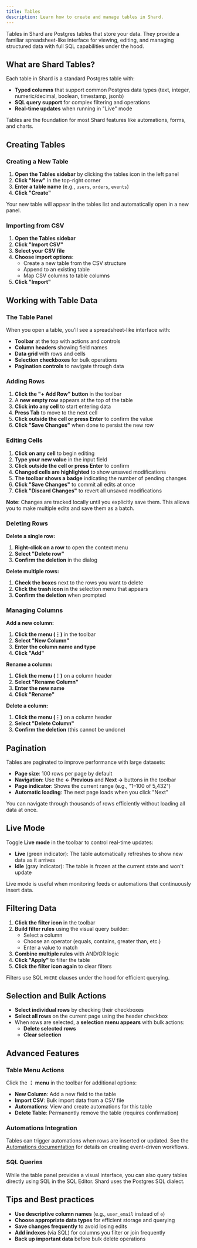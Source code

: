 ```yaml
---
title: Tables
description: Learn how to create and manage tables in Shard.
---
```


Tables in Shard are Postgres tables that store your data. They provide a familiar spreadsheet-like interface for viewing, editing, and managing structured data with full SQL capabilities under the hood.

## What are Shard Tables?

Each table in Shard is a standard Postgres table with:

- **Typed columns** that support common Postgres data types (text, integer, numeric/decimal, boolean, timestamp, jsonb)
- **SQL query support** for complex filtering and operations
- **Real-time updates** when running in "Live" mode

Tables are the foundation for most Shard features like automations, forms, and charts.

## Creating Tables

### Creating a New Table

1. **Open the Tables sidebar** by clicking the tables icon in the left panel
2. **Click "New"** in the top-right corner
3. **Enter a table name** (e.g., `users`, `orders`, `events`)
4. **Click "Create"**

Your new table will appear in the tables list and automatically open in a new panel.

### Importing from CSV

1. **Open the Tables sidebar**
2. **Click "Import CSV"**
3. **Select your CSV file**
4. **Choose import options**:
   - Create a new table from the CSV structure
   - Append to an existing table
   - Map CSV columns to table columns
5. **Click "Import"**

## Working with Table Data

### The Table Panel

When you open a table, you'll see a spreadsheet-like interface with:

- **Toolbar** at the top with actions and controls
- **Column headers** showing field names
- **Data grid** with rows and cells
- **Selection checkboxes** for bulk operations
- **Pagination controls** to navigate through data

### Adding Rows

1. **Click the "+ Add Row" button** in the toolbar
2. A **new empty row** appears at the top of the table
3. **Click into any cell** to start entering data
4. **Press Tab** to move to the next cell
5. **Click outside the cell or press Enter** to confirm the value
6. **Click "Save Changes"** when done to persist the new row

### Editing Cells

1. **Click on any cell** to begin editing
2. **Type your new value** in the input field
3. **Click outside the cell or press Enter** to confirm
4. **Changed cells are highlighted** to show unsaved modifications
5. **The toolbar shows a badge** indicating the number of pending changes
6. **Click "Save Changes"** to commit all edits at once
7. **Click "Discard Changes"** to revert all unsaved modifications

**Note**: Changes are tracked locally until you explicitly save them. This allows you to make multiple edits and save them as a batch.

### Deleting Rows

**Delete a single row:**
1. **Right-click on a row** to open the context menu
2. **Select "Delete row"**
3. **Confirm the deletion** in the dialog

**Delete multiple rows:**
1. **Check the boxes** next to the rows you want to delete
2. **Click the trash icon** in the selection menu that appears
3. **Confirm the deletion** when prompted

### Managing Columns

**Add a new column:**
1. **Click the menu (⋮)** in the toolbar
2. **Select "New Column"**
3. **Enter the column name and type**
4. **Click "Add"**

**Rename a column:**
1. **Click the menu (⋮)** on a column header
2. **Select "Rename Column"**
3. **Enter the new name**
4. **Click "Rename"**

**Delete a column:**
1. **Click the menu (⋮)** on a column header
2. **Select "Delete Column"**
3. **Confirm the deletion** (this cannot be undone)

## Pagination

Tables are paginated to improve performance with large datasets:

- **Page size**: 100 rows per page by default
- **Navigation**: Use the **← Previous** and **Next →** buttons in the toolbar
- **Page indicator**: Shows the current range (e.g., "1–100 of 5,432")
- **Automatic loading**: The next page loads when you click "Next"

You can navigate through thousands of rows efficiently without loading all data at once.

## Live Mode

Toggle **Live mode** in the toolbar to control real-time updates:

- **Live** (green indicator): The table automatically refreshes to show new data as it arrives
- **Idle** (gray indicator): The table is frozen at the current state and won't update

Live mode is useful when monitoring feeds or automations that continuously insert data.

## Filtering Data

1. **Click the filter icon** in the toolbar
2. **Build filter rules** using the visual query builder:
   - Select a column
   - Choose an operator (equals, contains, greater than, etc.)
   - Enter a value to match
3. **Combine multiple rules** with AND/OR logic
4. **Click "Apply"** to filter the table
5. **Click the filter icon again** to clear filters

Filters use SQL `WHERE` clauses under the hood for efficient querying.

## Selection and Bulk Actions

- **Select individual rows** by checking their checkboxes
- **Select all rows** on the current page using the header checkbox
- When rows are selected, a **selection menu appears** with bulk actions:
  - **Delete selected rows**
  - **Clear selection**

## Advanced Features

### Table Menu Actions

Click the **⋮ menu** in the toolbar for additional options:

- **New Column**: Add a new field to the table
- **Import CSV**: Bulk import data from a CSV file
- **Automations**: View and create automations for this table
- **Delete Table**: Permanently remove the table (requires confirmation)

### Automations Integration

Tables can trigger automations when rows are inserted or updated. See the [Automations documentation](/docs/automations) for details on creating event-driven workflows.

### SQL Queries

While the table panel provides a visual interface, you can also query tables directly using SQL in the SQL Editor. Shard uses the Postgres SQL dialect.

## Tips and Best practices

- **Use descriptive column names** (e.g., `user_email` instead of `e`)
- **Choose appropriate data types** for efficient storage and querying
- **Save changes frequently** to avoid losing edits
- **Add indexes** (via SQL) for columns you filter or join frequently
- **Back up important data** before bulk delete operations
